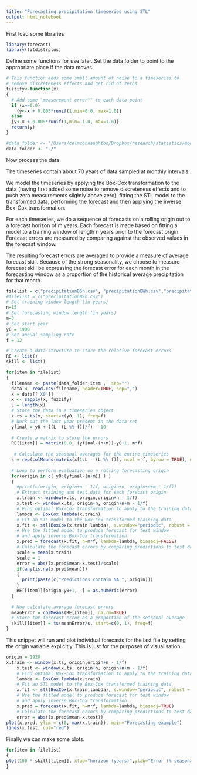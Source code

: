 ```yaml
---
title: "Forecasting precipitation timeseries using STL"
output: html_notebook
---
```


First load some libraries
```r
library(forecast)
library(fitdistrplus)
```
Define some functions for use later. Set the data folder to point to the appropriate place if the data moves.
```r
# This function adds some small amount of noise to a timeseries to 
# remove discreteness effects and get rid of zeros
fuzzify<-function(x)
{
  # Add some "measurement error"" to each data point
  if (x==0.0) 
    {y<-x + 0.005*runif(1,min=0.0, max=1.0)} 
  else 
  {y<-x + 0.005*runif(1,min=-1.0, max=1.0)} 
  return(y)
}

#data_folder <- "/Users/colmconnaughton/Dropbox/research/statistics/modeling_rainfall_timeseries/"
data_folder <- "./"
```

Now process the data

The timeseries contain about 70 years of data sampled at monthly intervals.

We model the timeseries by applying the Box-Cox transformation to the data (having first
added some noise to remove discreteness effects and to push zero measurements slightly
above zero), fitting the STL model to the transformed data, performing the forecast and then 
applying the inverse Box-Cox transformation.

For each timeseries, we do a sequence of forecasts on a rolling origin out to a 
forecast horizon of m years. Each forecast is made based on fitting  a model to 
a training window of length n years prior to the forecast origin. Forecast errors 
are measured by comparing against the observed values in the forecast window.

The resulting forecast errors are averaged to provide a measure of average forecast skill. 
Because of the strong seasonality, we choose to measure forecast skill be expressing the 
forecast error for each month in the forecasting window as a proportion of the historical 
average precipitation for that month.
```r
filelist = c("precipitationBSh.csv", "precipitationBWh.csv","precipitationCwb.csv")
#filelist = c("precipitationBSh.csv")
# Set training window length (in years)
n=15
# Set forecasting window length (in years)
m=3
# Set start year
y0 = 1900
# Set annual sampling rate
f = 12 

# Create a data structure to store the relative forecast errors
RE <- list()
skill <- list()

for(item in filelist)
{
  filename <- paste(data_folder,item ,  sep="")
  data <- read.csv(filename, header=TRUE, sep=",")
  x = data[['X0']]
  x <- sapply(x, fuzzify)
  L = length(x)
  # Store the data in a timeseries object
  x.ts = ts(x, start=c(y0, 1), freq=f)
  # Work out the last year present in the data set
  yfinal = y0 + ((L -(L %% f))/f) - 10
  
  # Create a matrix to store the errors
  RE[[item]] = matrix(0.0, (yfinal-(n+m))-y0+1, m*f)
  
   # Calculate the seasonal averages for the entire timeseries
  s = rep(colMeans(matrix(x[1:L - (L %% f)], ncol = f, byrow = TRUE), na.rm=TRUE), m)
  
  # Loop to perform evaluation on a rolling forecasting origin
  for(origin in c( y0:(yfinal-(n+m)) ) )
  {
    #print(c(origin, origin+n - 1/f, origin+n, origin+n+m - 1/f))
    # Extract training and test data for each forecast origin 
    x.train <- window(x.ts, origin,origin+n - 1/f)
    x.test <- window(x.ts, origin+n, origin+n+m - 1/f)
    # Find optimal Box-Cox transformation to apply to the training data
    lambda <- BoxCox.lambda(x.train)
    # Fit an STL model to the Box-Cox transformed training data
    x.fit <- stl(BoxCox(x.train,lambda), s.window="periodic", robust = TRUE)
    # Use the fitted model to produce forecast for test window
    # and apply inverse Box-Cox transformation
    x.pred = forecast(x.fit, h=m*f, lambda=lambda, biasadj=FALSE)
    # Calculate the forecast errors by comparing predictions to test data
    scale = mean(x.train)
    scale = 1
    error = abs((x.pred$mean-x.test)/scale)
    if(any(is.na(x.pred$mean)))
    {
      print(paste(c("Predictions contain NA ", origin)))
    }
    RE[[item]][origin-y0+1,  ] = as.numeric(error)
  }
  
  # Now calculate average forecast errors
  meanError = colMeans(RE[[item]], na.rm=TRUE)
  # Store the forecast error as a proportion of the seasonal average
  skill[[item]] = ts(meanError/s, start=c(0, 1), freq=f)
}
```
This snippet will run and plot individual forecasts for the last file 
by setting the origin variable explicitly. This is just for the purposes
of visualisation.
```r
origin = 1920
x.train <- window(x.ts, origin,origin+n - 1/f)
    x.test <- window(x.ts, origin+n, origin+n+m - 1/f)
    # Find optimal Box-Cox transformation to apply to the training data
    lambda <- BoxCox.lambda(x.train)
    # Fit an STL model to the Box-Cox transformed training data
    x.fit <- stl(BoxCox(x.train,lambda), s.window="periodic", robust = TRUE)
    # Use the fitted model to produce forecast for test window
    # and apply inverse Box-Cox transformation
    x.pred = forecast(x.fit, h=m*f, lambda=lambda, biasadj=TRUE)
    # Calculate the forecast errors by comparing predictions to test data
    error = abs((x.pred$mean-x.test))
plot(x.pred, ylim = c(0, max(x.train)), main="Forecasting example")
lines(x.test, col="red")
```
Finally we can make some plots.
```r
for(item in filelist)
{
plot(100 * skill[[item]], xlab="horizon (years)",ylab="Error (% seasonal average)", main=item)
}
```


